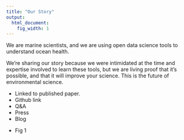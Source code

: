 ```yaml
---
title: "Our Story"
output:
  html_document:
    fig_width: 1
---
```


We are marine scientists, and we are using open data science tools to understand ocean health. <!--- tackle  science///FOR A BETTER FUTURE.. --->

We're sharing our story because we were intimidated at the time and expertise involved to learn these tools, but we are living proof that it's possible, and that it will improve your science. This is the future of environmental science.

<!---TODO JULIE--->
- Linked to published paper.
- Github link <!---TODO JULIE--->
- Q&A
- Press
- Blog

<!---TODO NING--->
- Fig 1
